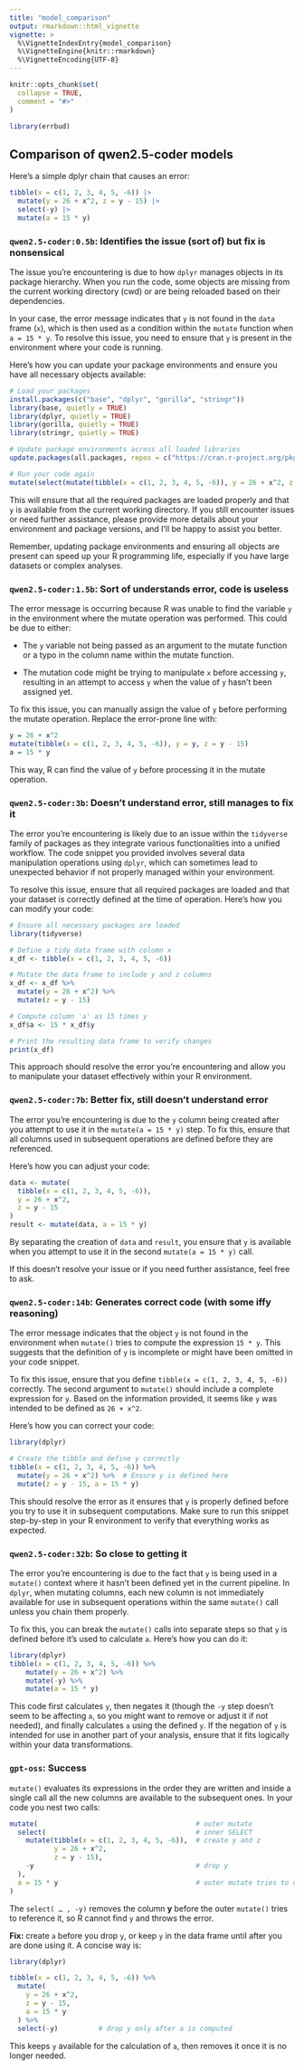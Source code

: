 ```yaml
---
title: "model_comparison"
output: rmarkdown::html_vignette
vignette: >
  %\VignetteIndexEntry{model_comparison}
  %\VignetteEngine{knitr::rmarkdown}
  %\VignetteEncoding{UTF-8}
---
```


```r
knitr::opts_chunk$set(
  collapse = TRUE,
  comment = "#>"
)
```

```r
library(errbud)
```


## Comparison of qwen2.5-coder models

Here's a simple dplyr chain that causes an error: 

```R
tibble(x = c(1, 2, 3, 4, 5, -6)) |> 
  mutate(y = 26 + x^2, z = y - 15) |> 
  select(-y) |> 
  mutate(a = 15 * y)
```

### `qwen2.5-coder:0.5b`: Identifies the issue (sort of) but fix is nonsensical

The issue you're encountering is due to how `dplyr` manages objects in its package hierarchy. When you run the code, some objects are missing from the current working directory (cwd) or are being reloaded based on their dependencies.

In your case, the error message indicates that `y` is not found in the `data` frame (`x`), which is then used as a condition within the `mutate` function when `a = 15 * y`. To resolve this issue, you need to ensure that `y` is present in the environment where your code is running.

Here's how you can update your package environments and ensure you have all necessary objects available:

```r
# Load your packages
install.packages(c("base", "dplyr", "gorilla", "stringr"))
library(base, quietly = TRUE)
library(dplyr, quietly = TRUE)
library(gorilla, quietly = TRUE)
library(stringr, quietly = TRUE)

# Update package environments across all loaded libraries
update.packages(all.packages, repos = c("https://cran.r-project.org/pkgs/"), quietly = TRUE)

# Run your code again
mutate(select(mutate(tibble(x = c(1, 2, 3, 4, 5, -6)), y = 26 + x^2, z = y - 15), a = 15 * y))
```

This will ensure that all the required packages are loaded properly and that `y` is available from the current working directory. If you still encounter issues or need further assistance, please provide more details about your environment and package versions, and I'll be happy to assist you better.
  
Remember, updating package environments and ensuring all objects are present can speed up your R programming life, especially if you have large datasets or complex analyses.

### `qwen2.5-coder:1.5b`: Sort of understands error, code is useless

The error message is occurring because R was unable to find the variable `y` in the environment where the mutate operation was performed. This could be due to either: 

- The `y` variable not being passed as an argument to the mutate function or a typo in the column name within the mutate function.
  
- The mutation code might be trying to manipulate `x` before accessing `y`, resulting in an attempt to access `y` when the value of `y` hasn't been assigned yet.

To fix this issue, you can manually assign the value of `y` before performing the mutate operation. Replace the error-prone line with:

```r
y = 26 + x^2
mutate(tibble(x = c(1, 2, 3, 4, 5, -6)), y = y, z = y - 15)
a = 15 * y
```

This way, R can find the value of `y` before processing it in the mutate operation.

### `qwen2.5-coder:3b`: Doesn't understand error, still manages to fix it

The error you're encountering is likely due to an issue within the `tidyverse` family of packages as they integrate various functionalities into a unified workflow. The code snippet you provided involves several data manipulation operations using `dplyr`, which can sometimes lead to unexpected behavior if not properly managed within your environment.

To resolve this issue, ensure that all required packages are loaded and that your dataset is correctly defined at the time of operation. Here's how you can modify your code:

```r
# Ensure all necessary packages are loaded
library(tidyverse)

# Define a tidy data frame with column x
x_df <- tibble(x = c(1, 2, 3, 4, 5, -6))

# Mutate the data frame to include y and z columns
x_df <- x_df %>%
  mutate(y = 26 + x^2) %>%
  mutate(z = y - 15)

# Compute column 'a' as 15 times y
x_df$a <- 15 * x_df$y

# Print the resulting data frame to verify changes
print(x_df)
```

This approach should resolve the error you're encountering and allow you to manipulate your dataset effectively within your R environment.

### `qwen2.5-coder:7b`: Better fix, still doesn't understand error

The error you're encountering is due to the `y` column being created after you attempt to use it in the `mutate(a = 15 * y)` step. To fix this, ensure that all columns used in subsequent operations are defined before they are referenced.

Here's how you can adjust your code:

```r
data <- mutate(
  tibble(x = c(1, 2, 3, 4, 5, -6)), 
  y = 26 + x^2,
  z = y - 15
)
result <- mutate(data, a = 15 * y)
```

By separating the creation of `data` and `result`, you ensure that `y` is available when you attempt to use it in the second `mutate(a = 15 * y)` call.

If this doesn't resolve your issue or if you need further assistance, feel free to ask.

### `qwen2.5-coder:14b`: Generates correct code (with some iffy reasoning)

The error message indicates that the object `y` is not found in the environment when `mutate()` tries to compute the 
expression `15 * y`. This suggests that the definition of `y` is incomplete or might have been omitted in your code 
snippet.

To fix this issue, ensure that you define `tibble(x = c(1, 2, 3, 4, 5, -6))` correctly. The second argument to 
`mutate()` should include a complete expression for `y`. Based on the information provided, it seems like `y` was 
intended to be defined as `26 + x^2`.

Here's how you can correct your code:

```r
library(dplyr)

# Create the tibble and define y correctly
tibble(x = c(1, 2, 3, 4, 5, -6)) %>%
  mutate(y = 26 + x^2) %>%  # Ensure y is defined here
  mutate(z = y - 15, a = 15 * y)
```

This should resolve the error as it ensures that `y` is properly defined before you try to use it in subsequent 
computations. Make sure to run this snippet step-by-step in your R environment to verify that everything works as 
expected.

### `qwen2.5-coder:32b`: So close to getting it

The error you're encountering is due to the fact that `y` is being used in a `mutate()` context where it hasn't been defined yet in the current pipeline. In `dplyr`, when mutating columns, each new column is not immediately available for use in subsequent operations within the same `mutate()` call unless you chain them properly.

To fix this, you can break the `mutate()` calls into separate steps so that `y` is defined before it's used to calculate `a`. Here's how you can do it:

```r
library(dplyr)
tibble(x = c(1, 2, 3, 4, 5, -6)) %>%
    mutate(y = 26 + x^2) %>%
    mutate(-y) %>% 
    mutate(a = 15 * y)
```

This code first calculates `y`, then negates it (though the `-y` step doesn't seem to be affecting `a`, so you might want to remove or adjust it if not needed), and finally calculates `a` using the defined `y`. If the negation of `y` is intended for use in another part of your analysis, ensure that it fits logically within your data transformations.

### `gpt-oss`: Success

`mutate()` evaluates its expressions in the order they are written and inside a single call all the new columns are available to the subsequent ones. In your code you nest two calls:

```r
mutate(                                       # outer mutate
  select(                                     # inner SELECT
    mutate(tibble(x = c(1, 2, 3, 4, 5, -6)),  # create y and z
           y = 26 + x^2,
           z = y - 15),
    -y                                        # drop y
  ),
  a = 15 * y                                  # outer mutate tries to use y
)
```

The `select( … , -y)` removes the column **y** before the outer `mutate()` tries to reference it, so R cannot find `y` and throws the error.  

**Fix:** create `a` before you drop `y`, or keep `y` in the data frame until after you are done using it. A concise way is:

```r
library(dplyr)

tibble(x = c(1, 2, 3, 4, 5, -6)) %>%
  mutate(
    y = 26 + x^2,
    z = y - 15,
    a = 15 * y
  ) %>%
  select(-y)          # drop y only after a is computed
```

This keeps `y` available for the calculation of `a`, then removes it once it is no longer needed.